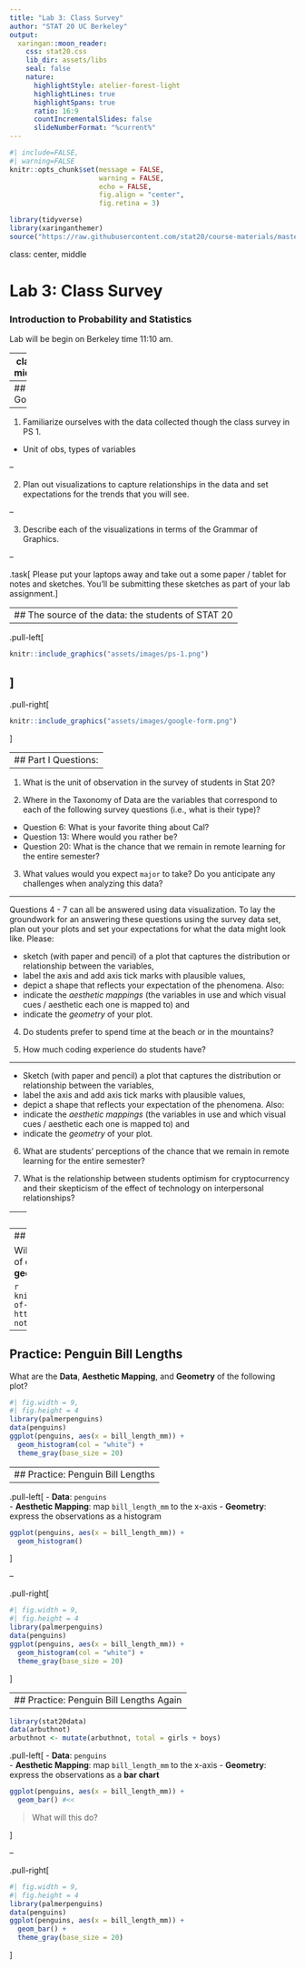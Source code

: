 ```yaml
---
title: "Lab 3: Class Survey"
author: "STAT 20 UC Berkeley"
output:
  xaringan::moon_reader:
    css: stat20.css
    lib_dir: assets/libs
    seal: false
    nature:
      highlightStyle: atelier-forest-light
      highlightLines: true
      highlightSpans: true
      ratio: 16:9
      countIncrementalSlides: false
      slideNumberFormat: "%current%"
---
```


```r
#| include=FALSE,
#| warning=FALSE
knitr::opts_chunk$set(message = FALSE,
                      warning = FALSE,
                      echo = FALSE,
                      fig.align = "center",
                      fig.retina = 3)

library(tidyverse)
library(xaringanthemer)
source("https://raw.githubusercontent.com/stat20/course-materials/master/assets/stat20-style.r")
```

class: center, middle

# Lab 3: Class Survey
### Introduction to Probability and Statistics

Lab will be begin on Berkeley time 11:10 am.

---
class: middle

# Introductions

---
## Goals
--

1. Familiarize ourselves with the data collected though the class survey in PS 1.

  - Unit of obs, types of variables

--

2. Plan out visualizations to capture relationships in the data and set expectations for the trends that you will see.

--

3. Describe each of the visualizations in terms of the Grammar of Graphics.

--

.task[
Please put your laptops away and take out a some paper / tablet for notes and sketches. You'll be submitting these sketches as part of your lab assignment.
]


---
## The source of the data: the students of STAT 20
--

.pull-left[
```r
knitr::include_graphics("assets/images/ps-1.png")
```
]
--
.pull-right[
```r
knitr::include_graphics("assets/images/google-form.png")
```
]

---
## Part I Questions:
--

1. What is the unit of observation in the survey of students in Stat 20?

2. Where in the Taxonomy of Data are the variables that correspond to each of the following survey questions (i.e., what is their type)?
  - Question 6: What is your favorite thing about Cal?
  - Question 13: Where would you rather be?
  - Question 20: What is the chance that we remain in remote learning for the entire semester?

3. What values would you expect `major` to take? Do you anticipate any challenges when analyzing this data?

---

Questions 4 - 7 can all be answered using data visualization. To lay the groundwork for an answering these questions using the survey data set, plan out your plots and set your expectations for what the data might look like. Please:

- sketch (with paper and pencil) of a plot that captures the distribution or relationship between the variables,
- label the axis and add axis tick marks with plausible values,
- depict a shape that reflects your expectation of the phenomena. Also:
- indicate the *aesthetic mappings* (the variables in use and which visual cues / aesthetic each one is mapped to) and
- indicate the *geometry* of your plot.
  
4) Do students prefer to spend time at the beach or in the mountains?

5) How much coding experience do students have?


---

- Sketch (with paper and pencil) a plot that captures the distribution or relationship between the variables,
- label the axis and add axis tick marks with plausible values,
- depict a shape that reflects your expectation of the phenomena. Also:
- indicate the *aesthetic mappings* (the variables in use and which visual cues / aesthetic each one is mapped to) and
- indicate the *geometry* of your plot.

6) What are students' perceptions of the chance that we remain in remote learning for the entire semester?

7) What is the relationship between students optimism for cryptocurrency and their skepticism of the effect of technology on interpersonal relationships?

---
class: middle

# Practice with the Grammar of Graphics


---
## Grammar of Graphics

Wilkinson 1999: A statistical graphic is a **mapping** of **data** variables to **aesthetic** attributes of **geometric** objects.

```r
knitr::include_graphics("assets/images/grammar-of-graphics.png")
# source: http://bloggotype.blogspot.com/2016/08/holiday-notes2-grammar-of-graphics.html
```


---
## Practice: Penguin Bill Lengths

What are the **Data**, **Aesthetic Mapping**, and **Geometry** of the following plot?

```r
#| fig.width = 9,
#| fig.height = 4
library(palmerpenguins)
data(penguins)
ggplot(penguins, aes(x = bill_length_mm)) +
  geom_histogram(col = "white") +
  theme_gray(base_size = 20)
```

---
## Practice: Penguin Bill Lengths
--

.pull-left[
- **Data**: `penguins`  
- **Aesthetic Mapping**: map `bill_length_mm` to the x-axis
- **Geometry**: express the observations as a histogram 

```r
ggplot(penguins, aes(x = bill_length_mm)) +
  geom_histogram()
```
]

--

.pull-right[
```r
#| fig.width = 9,
#| fig.height = 4
library(palmerpenguins)
data(penguins)
ggplot(penguins, aes(x = bill_length_mm)) +
  geom_histogram(col = "white") +
  theme_gray(base_size = 20)
```
]

---
## Practice: Penguin Bill Lengths Again
--

```r
library(stat20data)
data(arbuthnot)
arbuthnot <- mutate(arbuthnot, total = girls + boys)
```

.pull-left[
- **Data**: `penguins`  
- **Aesthetic Mapping**: map `bill_length_mm` to the x-axis
- **Geometry**: express the observations as a **bar chart** 

```r
ggplot(penguins, aes(x = bill_length_mm)) +
  geom_bar() #<<
```

> What will this do?

]

--

.pull-right[
```r
#| fig.width = 9,
#| fig.height = 4
library(palmerpenguins)
data(penguins)
ggplot(penguins, aes(x = bill_length_mm)) +
  geom_bar() +
  theme_gray(base_size = 20)
```
]

